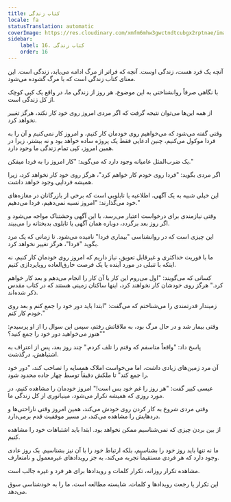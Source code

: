 ```yaml
---
title: کتاب زندگی
locale: fa
statusTranslation: automatic
coverImage: https://res.cloudinary.com/xmfm6mhw3gwctndtcubgx2rptnae/image/upload/v1740468922/small_cover_tratado_de_psicologia_revolucionaria_a4c0dca4e0.webp
sidebar:
    label: 16. کتاب زندگی
    order: 16
---
```

آنچه یک فرد هست، زندگی اوست. آنچه که فراتر از مرگ ادامه می‌یابد، زندگی است. این معنای کتاب زندگی است که با مرگ گشوده می‌شود.

با نگاهی صرفاً روانشناختی به این موضوع، هر روز از زندگی ما، در واقع یک کپی کوچک از کل زندگی است.

از همه این‌ها می‌توان نتیجه گرفت که اگر مردی امروز روی خود کار نکند، هرگز تغییر نخواهد کرد.

وقتی گفته می‌شود که می‌خواهیم روی خودمان کار کنیم، و امروز کار نمی‌کنیم و آن را به فردا موکول می‌کنیم، چنین ادعایی فقط یک پروژه ساده خواهد بود و نه بیشتر، زیرا در همین امروز، کپی تمام زندگی ما وجود دارد.

یک ضرب‌المثل عامیانه وجود دارد که می‌گوید: "کار امروز را به فردا میفکن."

اگر مردی بگوید: "فردا روی خودم کار خواهم کرد"، هرگز روی خود کار نخواهد کرد، زیرا همیشه فردایی وجود خواهد داشت.

این خیلی شبیه به یک آگهی، اطلاعیه یا تابلویی است که برخی از بازرگانان در مغازه‌های خود می‌گذارند: "امروز نسیه نمی‌دهیم، فردا می‌دهیم."

وقتی نیازمندی برای درخواست اعتبار می‌رسد، با این آگهی وحشتناک مواجه می‌شود و اگر روز بعد برگردد، دوباره همان آگهی یا تابلوی بدبختانه را می‌بیند.

این چیزی است که در روانشناسی "بیماری فردا" نامیده می‌شود. تا زمانی که یک مرد بگوید "فردا"، هرگز تغییر نخواهد کرد.

ما با فوریت حداکثری و غیرقابل تعویق، نیاز داریم که امروز روی خودمان کار کنیم، نه اینکه با تنبلی در مورد آینده یا یک فرصت خارق‌العاده رویاپردازی کنیم.

کسانی که می‌گویند: "اول می‌روم این کار یا آن کار را انجام می‌دهم و بعد کار خواهم کرد." هرگز روی خودشان کار نخواهند کرد، اینها ساکنان زمینی هستند که در کتاب مقدس ذکر شده‌اند.

زمیندار قدرتمندی را می‌شناختم که می‌گفت: "ابتدا باید دور خود را جمع کنم و بعد روی خودم کار کنم."

وقتی بیمار شد و در حال مرگ بود، به ملاقاتش رفتم، سپس این سوال را از او پرسیدم: "هنوز می‌خواهید دور خود را جمع کنید؟"

پاسخ داد: "واقعاً متاسفم که وقتم را تلف کردم." چند روز بعد، پس از اعتراف به اشتباهش، درگذشت.

آن مرد زمین‌های زیادی داشت، اما می‌خواست املاک همسایه را تصاحب کند، "دور خود را جمع کند" تا ملکش دقیقاً توسط چهار جاده محدود شود.

عیسی کبیر گفت: "هر روز را غم خود بس است!" امروز خودمان را مشاهده کنیم، در مورد روزی که همیشه تکرار می‌شود، مینیاتوری از کل زندگی ما.

وقتی مردی شروع به کار کردن روی خودش می‌کند، همین امروز وقتی ناراحتی‌ها و دردهایش را مشاهده می‌کند، در مسیر موفقیت قدم برمی‌دارد.

از بین بردن چیزی که نمی‌شناسیم ممکن نخواهد بود. ابتدا باید اشتباهات خود را مشاهده کنیم.

ما نه تنها باید روز خود را بشناسیم، بلکه ارتباط خود را با آن نیز بشناسیم. یک روز عادی وجود دارد که هر فردی مستقیماً تجربه می‌کند، به جز رویدادهای غیرمعمول و نامتعارف.

مشاهده تکرار روزانه، تکرار کلمات و رویدادها برای هر فرد و غیره جالب است.

این تکرار یا رجعت رویدادها و کلمات، شایسته مطالعه است، ما را به خودشناسی سوق می‌دهد.

